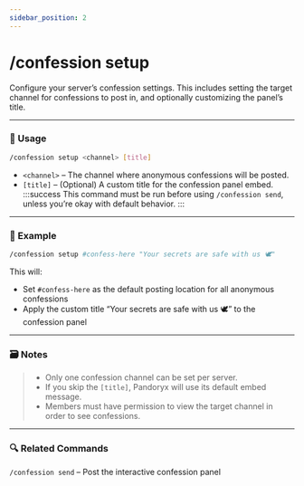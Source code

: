 ```yaml
---
sidebar_position: 2
---
```


# /confession setup

Configure your server’s confession settings. This includes setting the target channel for confessions to post in, and optionally customizing the panel’s title.

<hr className="md-divider-gradient" />

### 💬 Usage
```bash
/confession setup <channel> [title]
```
- `<channel>` – The channel where anonymous confessions will be posted.
- `[title]` – (Optional) A custom title for the confession panel embed.
:::success
This command must be run before using `/confession send`, unless you’re okay with default behavior.
:::

<hr className="md-divider-gradient" />

### 📌 Example
```bash
/confession setup #confess-here "Your secrets are safe with us 🕊️"
```
This will:
- Set `#confess-here` as the default posting location for all anonymous confessions
- Apply the custom title “Your secrets are safe with us 🕊️” to the confession panel

<hr className="md-divider-gradient" />

### 🗃️ Notes
> - Only one confession channel can be set per server.
> - If you skip the `[title]`, Pandoryx will use its default embed message.
> - Members must have permission to view the target channel in order to see confessions.

<hr className="md-divider-gradient" />

### 🔍 Related Commands
`/confession send` – Post the interactive confession panel